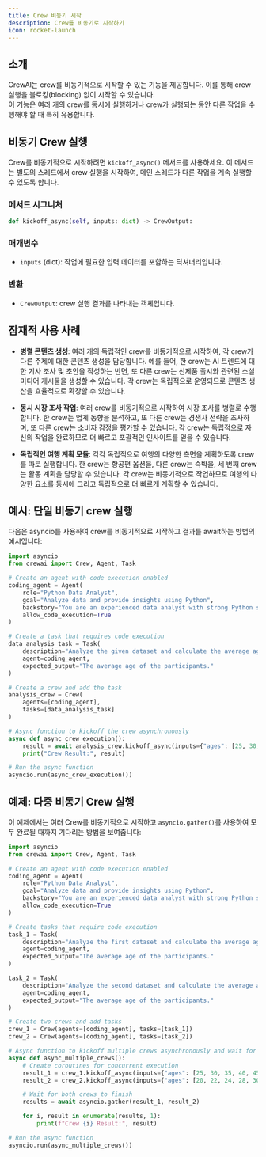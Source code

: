```yaml
---
title: Crew 비동기 시작
description: Crew를 비동기로 시작하기
icon: rocket-launch
---
```


## 소개

CrewAI는 crew를 비동기적으로 시작할 수 있는 기능을 제공합니다. 이를 통해 crew 실행을 블로킹(blocking) 없이 시작할 수 있습니다.  
이 기능은 여러 개의 crew를 동시에 실행하거나 crew가 실행되는 동안 다른 작업을 수행해야 할 때 특히 유용합니다.

## 비동기 Crew 실행

Crew를 비동기적으로 시작하려면 `kickoff_async()` 메서드를 사용하세요. 이 메서드는 별도의 스레드에서 crew 실행을 시작하여, 메인 스레드가 다른 작업을 계속 실행할 수 있도록 합니다.

### 메서드 시그니처

```python Code
def kickoff_async(self, inputs: dict) -> CrewOutput:
```

### 매개변수

- `inputs` (dict): 작업에 필요한 입력 데이터를 포함하는 딕셔너리입니다.

### 반환

- `CrewOutput`: crew 실행 결과를 나타내는 객체입니다.

## 잠재적 사용 사례

- **병렬 콘텐츠 생성**: 여러 개의 독립적인 crew를 비동기적으로 시작하여, 각 crew가 다른 주제에 대한 콘텐츠 생성을 담당합니다. 예를 들어, 한 crew는 AI 트렌드에 대한 기사 조사 및 초안을 작성하는 반면, 또 다른 crew는 신제품 출시와 관련된 소셜 미디어 게시물을 생성할 수 있습니다. 각 crew는 독립적으로 운영되므로 콘텐츠 생산을 효율적으로 확장할 수 있습니다.

- **동시 시장 조사 작업**: 여러 crew를 비동기적으로 시작하여 시장 조사를 병렬로 수행합니다. 한 crew는 업계 동향을 분석하고, 또 다른 crew는 경쟁사 전략을 조사하며, 또 다른 crew는 소비자 감정을 평가할 수 있습니다. 각 crew는 독립적으로 자신의 작업을 완료하므로 더 빠르고 포괄적인 인사이트를 얻을 수 있습니다.

- **독립적인 여행 계획 모듈**: 각각 독립적으로 여행의 다양한 측면을 계획하도록 crew를 따로 실행합니다. 한 crew는 항공편 옵션을, 다른 crew는 숙박을, 세 번째 crew는 활동 계획을 담당할 수 있습니다. 각 crew는 비동기적으로 작업하므로 여행의 다양한 요소를 동시에 그리고 독립적으로 더 빠르게 계획할 수 있습니다.

## 예시: 단일 비동기 crew 실행

다음은 asyncio를 사용하여 crew를 비동기적으로 시작하고 결과를 await하는 방법의 예시입니다:

```python Code
import asyncio
from crewai import Crew, Agent, Task

# Create an agent with code execution enabled
coding_agent = Agent(
    role="Python Data Analyst",
    goal="Analyze data and provide insights using Python",
    backstory="You are an experienced data analyst with strong Python skills.",
    allow_code_execution=True
)

# Create a task that requires code execution
data_analysis_task = Task(
    description="Analyze the given dataset and calculate the average age of participants. Ages: {ages}",
    agent=coding_agent,
    expected_output="The average age of the participants."
)

# Create a crew and add the task
analysis_crew = Crew(
    agents=[coding_agent],
    tasks=[data_analysis_task]
)

# Async function to kickoff the crew asynchronously
async def async_crew_execution():
    result = await analysis_crew.kickoff_async(inputs={"ages": [25, 30, 35, 40, 45]})
    print("Crew Result:", result)

# Run the async function
asyncio.run(async_crew_execution())
```

## 예제: 다중 비동기 Crew 실행

이 예제에서는 여러 Crew를 비동기적으로 시작하고 `asyncio.gather()`를 사용하여 모두 완료될 때까지 기다리는 방법을 보여줍니다:

```python Code
import asyncio
from crewai import Crew, Agent, Task

# Create an agent with code execution enabled
coding_agent = Agent(
    role="Python Data Analyst",
    goal="Analyze data and provide insights using Python",
    backstory="You are an experienced data analyst with strong Python skills.",
    allow_code_execution=True
)

# Create tasks that require code execution
task_1 = Task(
    description="Analyze the first dataset and calculate the average age of participants. Ages: {ages}",
    agent=coding_agent,
    expected_output="The average age of the participants."
)

task_2 = Task(
    description="Analyze the second dataset and calculate the average age of participants. Ages: {ages}",
    agent=coding_agent,
    expected_output="The average age of the participants."
)

# Create two crews and add tasks
crew_1 = Crew(agents=[coding_agent], tasks=[task_1])
crew_2 = Crew(agents=[coding_agent], tasks=[task_2])

# Async function to kickoff multiple crews asynchronously and wait for all to finish
async def async_multiple_crews():
    # Create coroutines for concurrent execution
    result_1 = crew_1.kickoff_async(inputs={"ages": [25, 30, 35, 40, 45]})
    result_2 = crew_2.kickoff_async(inputs={"ages": [20, 22, 24, 28, 30]})

    # Wait for both crews to finish
    results = await asyncio.gather(result_1, result_2)

    for i, result in enumerate(results, 1):
        print(f"Crew {i} Result:", result)

# Run the async function
asyncio.run(async_multiple_crews())
```